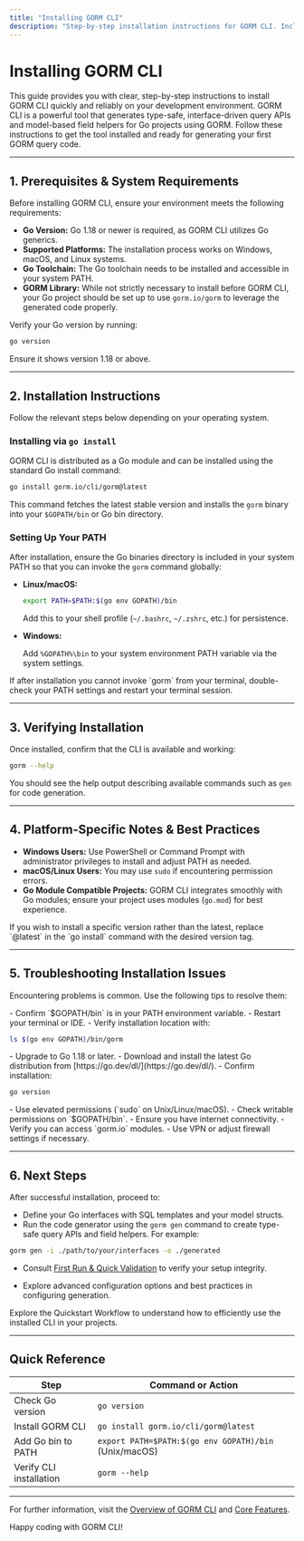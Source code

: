 ```yaml
---
title: "Installing GORM CLI"
description: "Step-by-step installation instructions for GORM CLI. Includes Go install command and best practices for various operating systems, ensuring users can quickly and reliably obtain the tool."
---
```


# Installing GORM CLI

This guide provides you with clear, step-by-step instructions to install GORM CLI quickly and reliably on your development environment. GORM CLI is a powerful tool that generates type-safe, interface-driven query APIs and model-based field helpers for Go projects using GORM. Follow these instructions to get the tool installed and ready for generating your first GORM query code.

---

## 1. Prerequisites & System Requirements

Before installing GORM CLI, ensure your environment meets the following requirements:

- **Go Version:** Go 1.18 or newer is required, as GORM CLI utilizes Go generics.
- **Supported Platforms:** The installation process works on Windows, macOS, and Linux systems.
- **Go Toolchain:** The Go toolchain needs to be installed and accessible in your system PATH.
- **GORM Library:** While not strictly necessary to install before GORM CLI, your Go project should be set up to use `gorm.io/gorm` to leverage the generated code properly.

<Check>
Verify your Go version by running:

```bash
go version
```

Ensure it shows version 1.18 or above.
</Check>

---

## 2. Installation Instructions

Follow the relevant steps below depending on your operating system.

### Installing via `go install`

GORM CLI is distributed as a Go module and can be installed using the standard Go install command:

```bash
go install gorm.io/cli/gorm@latest
```

This command fetches the latest stable version and installs the `gorm` binary into your `$GOPATH/bin` or Go bin directory.

### Setting Up Your PATH

After installation, ensure the Go binaries directory is included in your system PATH so that you can invoke the `gorm` command globally:

- **Linux/macOS:**

  ```bash
  export PATH=$PATH:$(go env GOPATH)/bin
  ```

  Add this to your shell profile (`~/.bashrc`, `~/.zshrc`, etc.) for persistence.

- **Windows:**

  Add `%GOPATH%\bin` to your system environment PATH variable via the system settings.

<Warning>
If after installation you cannot invoke `gorm` from your terminal, double-check your PATH settings and restart your terminal session.
</Warning>

---

## 3. Verifying Installation

Once installed, confirm that the CLI is available and working:

```bash
gorm --help
```

You should see the help output describing available commands such as `gen` for code generation.

---

## 4. Platform-Specific Notes & Best Practices

- **Windows Users:** Use PowerShell or Command Prompt with administrator privileges to install and adjust PATH as needed.
- **macOS/Linux Users:** You may use `sudo` if encountering permission errors.
- **Go Module Compatible Projects:** GORM CLI integrates smoothly with Go modules; ensure your project uses modules (`go.mod`) for best experience.

<Info>
If you wish to install a specific version rather than the latest, replace `@latest` in the `go install` command with the desired version tag.
</Info>

---

## 5. Troubleshooting Installation Issues

Encountering problems is common. Use the following tips to resolve them:

<AccordionGroup title="Common Installation Issues and Resolutions">
<Accordion title="Command not found after installation">
- Confirm `$GOPATH/bin` is in your PATH environment variable.
- Restart your terminal or IDE.
- Verify installation location with:

  ```bash
  ls $(go env GOPATH)/bin/gorm
  ```
</Accordion>
<Accordion title="Go version too low">
- Upgrade to Go 1.18 or later.
- Download and install the latest Go distribution from [https://go.dev/dl/](https://go.dev/dl/).
- Confirm installation:

  ```bash
go version
  ```
</Accordion>
<Accordion title="Permission denied during installation">
- Use elevated permissions (`sudo` on Unix/Linux/macOS).
- Check writable permissions on `$GOPATH/bin`.
</Accordion>
<Accordion title="Network issues during go install">
- Ensure you have internet connectivity.
- Verify you can access `gorm.io` modules.
- Use VPN or adjust firewall settings if necessary.
</Accordion>
</AccordionGroup>

---

## 6. Next Steps

After successful installation, proceed to:

- Define your Go interfaces with SQL templates and your model structs.
- Run the code generator using the `gorm gen` command to create type-safe query APIs and field helpers. For example:

```bash
gorm gen -i ./path/to/your/interfaces -o ./generated
```

- Consult [First Run & Quick Validation](/getting-started/setup-intro/first-run-validate) to verify your setup integrity.

- Explore advanced configuration options and best practices in configuring generation.

<Tip>
Explore the Quickstart Workflow to understand how to efficiently use the installed CLI in your projects.
</Tip>

---

## Quick Reference

| Step                     | Command or Action                                         |
|--------------------------|----------------------------------------------------------|
| Check Go version         | `go version`                                             |
| Install GORM CLI         | `go install gorm.io/cli/gorm@latest`                     |
| Add Go bin to PATH       | `export PATH=$PATH:$(go env GOPATH)/bin` (Unix/macOS)    |
| Verify CLI installation  | `gorm --help`                                            |

---

For further information, visit the [Overview of GORM CLI](/overview/intro-value-core-concepts/what-is-gorm-cli) and [Core Features](/overview/intro-value-core-concepts/core-features-and-value). 

Happy coding with GORM CLI!
